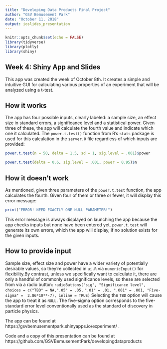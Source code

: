 ---
title: "Developing Data Products Final Project"
author: "GSV Bemusement Park"
date: "October 11, 2018"
output: ioslides_presentation
---

```{r setup, include=FALSE}
knitr::opts_chunk$set(echo = FALSE)
library(tidyverse)
library(plotly)
library(shiny)
```

## Week 4: Shiny App and Slides

This app was created the week of October 8th. It creates a simple and intuitive GUI for calculating various properties of an experiment that will be analyzed using a t-test.

## How it works

The app has four possible inputs, clearly labeled: a sample size, an effect size in standard errors, a significance level and a statistical power. Given three of these, the app will calculate the fourth value and indicate which one it calculated.  The `power.t.test()` function from R's `stats` package is used for this calculation in the `server.R` file regardless of which inputs are provided:
```{r echo = TRUE, eval = TRUE}
power.t.test(n = 50, delta = 1.5, sd = 1, sig.level = .001)$power
```
```{r echo = TRUE, eval = TRUE}
power.t.test(delta = 0.6, sig.level = .001, power = 0.95)$n
```

## How it doesn't work

As mentioned, given three parameters of the `power.t.test` function, the app calculates the fourth. Given four of them or three or fewer, it will display this error message:
```{r}
print("ERROR! NEED EXACTLY ONE NULL PARAMETER!")
```
This error message is always displayed on launching the app because the app checks inputs but none have been entered yet. `power.t.test` will generate its own errors, which the app will display, if no solution exists for the given inputs.

## How to provide input
Sample size, effect size and power have a wider variety of potentially desirable values, so they're collected in `ui.R` via `numericInput()` for flexibility.By contrast, unless we specifically want to calculate it, there are only a handful of commonly used significance levels, so these are selected from via a radio button:
`radioButtons("sig", "Significance level", choices = c("TBD" = NA,".05" = .05,`
        `".01" = .01, ".001" = .001, "Five-sigma" =  2.86*10**-7), inline = TRUE)`
Selecting the `TBD` option will cause the app to treat it as `NULL`. The five-sigma option corresponds to the five-standard error level conventionally used as the standard of discovery in particle physics.

The app can be found at https://gsvbemusementpark.shinyapps.io/experiment/ .

Code and a copy of this presentation can be found at https://github.com/GSVBemusementPark/developingdataproducts
